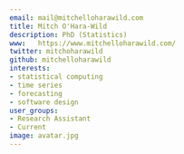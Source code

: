 ```yaml
---
email: mail@mitchelloharawild.com
title: Mitch O'Hara-Wild
description: PhD (Statistics)
www:   https://www.mitchelloharawild.com/
twitter: mitchoharawild
github: mitchelloharawild
interests:
- statistical computing
- time series
- forecasting
- software design
user_groups:
- Research Assistant
- Current
image: avatar.jpg
---
```

